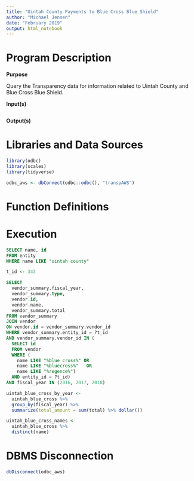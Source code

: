 ```yaml
---
title: "Uintah County Payments to Blue Cross Blue Shield"
author: "Michael Jensen"
date: "February 2019"
output: html_notebook
---
```

# Program Description

**Purpose**

Query the Transparency data for information related to Uintah County and Blue Cross Blue Shield.

**Input(s)**

```r

```

**Output(s)**



# Libraries and Data Sources

```r
library(odbc)
library(scales)
library(tidyverse)

odbc_aws <- dbConnect(odbc::odbc(), "transpAWS")
```

# Function Definitions



# Execution

```sql
SELECT name, id
FROM entity
WHERE name LIKE "uintah county"
```

```r
t_id <- 343
```

```sql
SELECT
  vendor_summary.fiscal_year,
  vendor_summary.type,
  vendor.id,
  vendor.name,
  vendor_summary.total
FROM vendor_summary
JOIN vendor
ON vendor.id = vendor_summary.vendor_id
WHERE vendor_summary.entity_id = ?t_id
AND vendor_summary.vendor_id IN (
  SELECT id
  FROM vendor
  WHERE (
    name LIKE "%blue cross%" OR
    name LIKE "%bluecross%"   OR
    name LIKE "%regence%")
  AND entity_id = ?t_id)
AND fiscal_year IN (2016, 2017, 2018)
```

```r
uintah_blue_cross_by_year <- 
  uintah_blue_cross %>% 
  group_by(fiscal_year) %>% 
  summarize(total_amount = sum(total) %>% dollar())

uintah_blue_cross_names <- 
  uintah_blue_cross %>% 
  distinct(name)
```

# DBMS Disconnection

```r
dbDisconnect(odbc_aws)
```